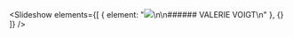 
<Slideshow
  elements={[
    {
      element:
        "![](/uploads/Schauspielhaus_Capri_c_Ruiz_Cruz_HighRes_05A5023.jpg)\n\n###### VALERIE VOIGT\n"
    },
    {}
  ]}
/>

<Grid variant="Work-List" />
